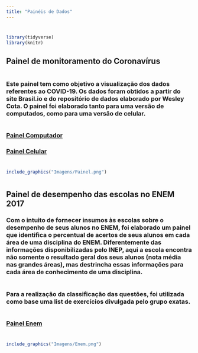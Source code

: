 ```yaml
---
title: "Painéis de Dados"
---
```


#
#
#

```r
library(tidyverse)
library(knitr)
```


## **Painel de monitoramento do Coronavírus**
#
### Este painel tem como objetivo a visualização dos dados referentes ao COVID-19. Os dados foram obtidos a partir do site Brasil.io e do repositório de dados elaborado por Wesley Cota. O painel foi elaborado tanto para uma versão de computados, como para uma versão de celular.
#
### [Painel Computador](https://bit.ly/CoronavirusPC)

### [Painel Celular](https://bit.ly/coronavirusmobile)

#
```r
include_graphics("Imagens/Painel.png")
```

#
#
#

## **Painel de desempenho das escolas no ENEM 2017**

### Com o intuito de fornecer insumos às escolas sobre o desempenho de seus alunos no ENEM, foi elaborado um painel que identifica o percentual de acertos de seus alunos em cada área de uma disciplina do ENEM. Diferentemente das informações disponibilizadas pelo INEP, aqui a escola encontra não somente o resultado geral dos seus alunos (nota média nas grandes áreas), mas destrincha essas informações para cada área de conhecimento de uma disciplina.
#
### Para a realização da classificação das questões, foi utilizada como base uma list de exercícios divulgada pelo grupo exatas.
#
### [Painel Enem](https://bit.ly/Enempainel_2017)

#
```r
include_graphics("Imagens/Enem.png")
```